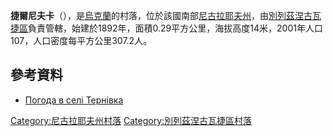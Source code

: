 {{coord|47|11|55|N|33|0|27|E|scale:100000|display=title}}

'''捷爾尼夫卡'''（{{lang-uk|Тернівка}}），是[[烏克蘭|烏克蘭]]的村落，位於該國南部[[尼古拉耶夫州|尼古拉耶夫州]]，由[[別列茲涅古瓦捷區|別列茲涅古瓦捷區]]負責管轄，始建於1892年，面積0.29平方公里，海拔高度14米，2001年人口107，人口密度每平方公里307.2人。

==參考資料==
* [http://weather.in.ua/ua/nikolaevskaja/26011 Погода в селі Тернівка] {{Wayback|url=http://weather.in.ua/ua/nikolaevskaja/26011 |date=20160606165323 }}

[[Category:尼古拉耶夫州村落|Category:尼古拉耶夫州村落]]
[[Category:別列茲涅古瓦捷區村落|Category:別列茲涅古瓦捷區村落]]


{{Mykolaiv-geo-stub}}